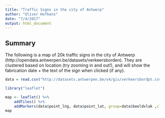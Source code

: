 ```yaml
---
title: "Traffic Signs in the city of Antwerp"
author: "Oliver Hofkens"
date: "7/4/2017"
output: html_document
---
```


## Summary
The following is a map of 20k traffic signs in the city of Antwerp (http://opendata.antwerpen.be/datasets/verkeersborden).
They are clustered based on location (try zooming in and out!), and will show the fabrication date + the text of the sign when clicked (if any).

```r
data = read.csv("http://datasets.antwerpen.be/v4/gis/verkeersbordpt.csv", sep=";")
```

```r
library("leaflet")

map <- leaflet() %>%
    addTiles() %>%
    addMarkers(data$point_lng, data$point_lat, group=data$beeldvlak ,clusterOptions=markerClusterOptions(), popup=paste(data$fabdatum, data$opschrift, sep="<br>"))
map
```
